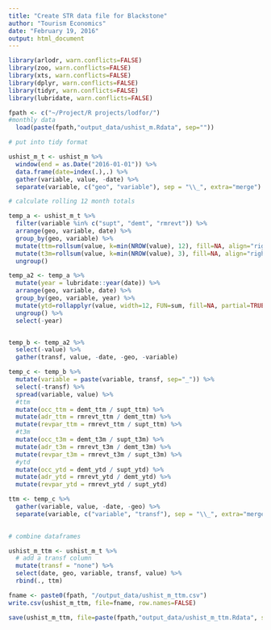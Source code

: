 ```yaml
---
title: "Create STR data file for Blackstone"
author: "Tourism Economics"
date: "February 19, 2016"
output: html_document
---
```


```r
library(arlodr, warn.conflicts=FALSE)
library(zoo, warn.conflicts=FALSE)
library(xts, warn.conflicts=FALSE)
library(dplyr, warn.conflicts=FALSE)
library(tidyr, warn.conflicts=FALSE)
library(lubridate, warn.conflicts=FALSE)
```


```r
fpath <- c("~/Project/R projects/lodfor/") 
#monthly data
  load(paste(fpath,"output_data/ushist_m.Rdata", sep=""))

```

```r

# put into tidy format

ushist_m_t <- ushist_m %>%
  window(end = as.Date("2016-01-01")) %>%
  data.frame(date=index(.),.) %>%
  gather(variable, value, -date) %>%
  separate(variable, c("geo", "variable"), sep = "\\_", extra="merge") 

```

```r

# calculate rolling 12 month totals

temp_a <- ushist_m_t %>%
  filter(variable %in% c("supt", "demt", "rmrevt")) %>%
  arrange(geo, variable, date) %>%
  group_by(geo, variable) %>%
  mutate(ttm=rollsum(value, k=min(NROW(value), 12), fill=NA, align="right")) %>%
  mutate(t3m=rollsum(value, k=min(NROW(value), 3), fill=NA, align="right")) %>%
  ungroup()

temp_a2 <- temp_a %>%
  mutate(year = lubridate::year(date)) %>%
  arrange(geo, variable, date) %>%
  group_by(geo, variable, year) %>%
  mutate(ytd=rollapplyr(value, width=12, FUN=sum, fill=NA, partial=TRUE)) %>%
  ungroup() %>%
  select(-year) 


temp_b <- temp_a2 %>%
  select(-value) %>%
  gather(transf, value, -date, -geo, -variable)

temp_c <- temp_b %>%
  mutate(variable = paste(variable, transf, sep="_")) %>%
  select(-transf) %>%
  spread(variable, value) %>%
  #ttm
  mutate(occ_ttm = demt_ttm / supt_ttm) %>%
  mutate(adr_ttm = rmrevt_ttm / demt_ttm) %>%
  mutate(revpar_ttm = rmrevt_ttm / supt_ttm) %>%
  #t3m
  mutate(occ_t3m = demt_t3m / supt_t3m) %>%
  mutate(adr_t3m = rmrevt_t3m / demt_t3m) %>%
  mutate(revpar_t3m = rmrevt_t3m / supt_t3m) %>%
  #ytd
  mutate(occ_ytd = demt_ytd / supt_ytd) %>%
  mutate(adr_ytd = rmrevt_ytd / demt_ytd) %>%
  mutate(revpar_ytd = rmrevt_ytd / supt_ytd)

ttm <- temp_c %>%
  gather(variable, value, -date, -geo) %>%
  separate(variable, c("variable", "transf"), sep = "\\_", extra="merge")
  
```

```r

# combine dataframes

ushist_m_ttm <- ushist_m_t %>%
  # add a transf column
  mutate(transf = "none") %>%
  select(date, geo, variable, transf, value) %>%
  rbind(., ttm)

```


```r

fname <- paste0(fpath, "/output_data/ushist_m_ttm.csv")
write.csv(ushist_m_ttm, file=fname, row.names=FALSE)

save(ushist_m_ttm, file=paste(fpath,"output_data/ushist_m_ttm.Rdata", sep=""))

```

